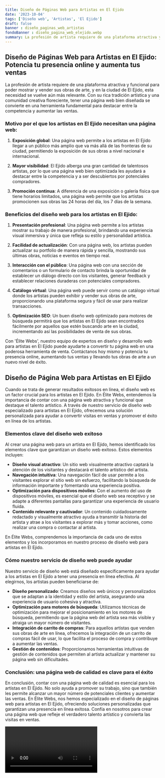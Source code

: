 ```yaml
---
title: Diseño de Páginas Web para Artistas en El Ejido
date: '2023-10-04'
tags: ['Diseño web', 'Artistas', 'El Ejido']
draft: false
banner : diseño_paginas_web_artistas
fondoBanner : diseño_pagina_web_elejido.webp
summary: La profesión de artista requiere de una plataforma atractiva y funcional para poder mostrar y vender sus obras de arte, y en la ciudad de El Ejido, esta necesidad se vuelve aún más relevante. Con su rica tradición artística y una comunidad creativa floreciente, tener una página web bien diseñada se convierte en una herramienta fundamental para destacar entre la competencia y aumentar las ventas.
---
```


## Diseño de Páginas Web para Artistas en El Ejido: Potencia tu presencia online y aumenta tus ventas

La profesión de artista requiere de una plataforma atractiva y funcional para poder mostrar y vender sus obras de arte, y en la ciudad de El Ejido, esta necesidad se vuelve aún más relevante. Con su rica tradición artística y una comunidad creativa floreciente, tener una página web bien diseñada se convierte en una herramienta fundamental para destacar entre la competencia y aumentar las ventas.

### Motivo por el que los artistas en El Ejido necesitan una página web:

1. **Exposición global**: Una página web permite a los artistas en El Ejido llegar a un público más amplio que va más allá de las fronteras de su ciudad, permitiendo la exposición de sus obras a nivel nacional e internacional.

2. **Mayor visibilidad**: El Ejido alberga una gran cantidad de talentosos artistas, por lo que una página web bien optimizada les ayudará a destacar entre la competencia y a ser descubiertos por potenciales compradores.

3. **Promoción continua**: A diferencia de una exposición o galería física que tiene horarios limitados, una página web permite que los artistas promocionen sus obras las 24 horas del día, los 7 días de la semana.

### Beneficios del diseño web para los artistas en El Ejido:

1. **Presentación profesional**: Una página web permite a los artistas mostrar su trabajo de manera profesional, brindando una experiencia visual inmersiva y única que refleja su estilo y personalidad artística.

2. **Facilidad de actualización**: Con una página web, los artistas pueden actualizar su portfolio de manera rápida y sencilla, mostrando sus últimas obras, noticias e eventos en tiempo real.

3. **Interacción con el público**: Una página web con una sección de comentarios o un formulario de contacto brinda la oportunidad de establecer un diálogo directo con los visitantes, generar feedback y establecer relaciones duraderas con potenciales compradores.

4. **Catálogo virtual**: Una página web puede servir como un catálogo virtual donde los artistas pueden exhibir y vender sus obras de arte, proporcionando una plataforma segura y fácil de usar para realizar transacciones.

5. **Optimización SEO**: Un buen diseño web optimizado para motores de búsqueda permitirá que los artistas en El Ejido sean encontrados fácilmente por aquellos que estén buscando arte en la ciudad, incrementando así las posibilidades de venta de sus obras.

Con 'Élite Webs', nuestro equipo de expertos en diseño y desarrollo web para artistas en El Ejido puede ayudarte a convertir tu página web en una poderosa herramienta de venta. Contáctanos hoy mismo y potencia tu presencia online, aumentando tus ventas y llevando tus obras de arte a un nuevo nivel de éxito.

<GifSeo />

<Cta />

## Diseño de Página Web para Artistas en El Ejido

Cuando se trata de generar resultados exitosos en línea, el diseño web es un factor crucial para los artistas en El Ejido. En Élite Webs, entendemos la importancia de contar con una página web atractiva y funcional que destaque el talento artístico. A través de nuestro servicio de diseño web especializado para artistas en El Ejido, ofrecemos una solución personalizada para ayudar a convertir visitas en ventas y promover el éxito en línea de los artistas.

### Elementos clave del diseño web exitoso

Al crear una página web para un artista en El Ejido, hemos identificado los elementos clave que garantizan un diseño web exitoso. Estos elementos incluyen:

- **Diseño visual atractivo**: Un sitio web visualmente atractivo captará la atención de los visitantes y destacará el talento artístico del artista.
- **Navegación intuitiva**: Una navegación fácil de usar permite a los visitantes explorar el sitio web sin esfuerzo, facilitando la búsqueda de información importante y fomentando una experiencia positiva.
- **Optimización para dispositivos móviles**: Con el aumento del uso de dispositivos móviles, es esencial que el diseño web sea receptivo y se adapte a diferentes pantallas para garantizar una experiencia de usuario fluida.
- **Contenido relevante y cautivador**: Un contenido cuidadosamente redactado y visualmente atractivo ayuda a transmitir la historia del artista y atrae a los visitantes a explorar más y tomar acciones, como realizar una compra o contactar al artista.

En Élite Webs, comprendemos la importancia de cada uno de estos elementos y los incorporamos en nuestro proceso de diseño web para artistas en El Ejido.

### Cómo nuestro servicio de diseño web puede ayudar

Nuestro servicio de diseño web está diseñado específicamente para ayudar a los artistas en El Ejido a tener una presencia en línea efectiva. Al elegirnos, los artistas pueden beneficiarse de:

- **Diseño personalizado**: Creamos diseños web únicos y personalizados que se adaptan a la identidad y estilo del artista, asegurando una experiencia de usuario cohesiva y atractiva.
- **Optimización para motores de búsqueda**: Utilizamos técnicas de optimización para mejorar el posicionamiento en los motores de búsqueda, permitiendo que la página web del artista sea más visible y atraiga un mayor número de visitantes.
- **Integración de carrito de compras**: Para aquellos artistas que venden sus obras de arte en línea, ofrecemos la integración de un carrito de compras fácil de usar, lo que facilita el proceso de compra y contribuye a aumentar las ventas.
- **Gestión de contenidos**: Proporcionamos herramientas intuitivas de gestión de contenidos que permiten al artista actualizar y mantener su página web sin dificultades.

### Conclusión: una página web de calidad es clave para el éxito

En conclusión, contar con una página web de calidad es esencial para los artistas en El Ejido. No solo ayuda a promover su trabajo, sino que también les permite alcanzar un mayor número de potenciales clientes y aumentar las ventas. En Élite Webs, nos hemos especializado en el diseño de páginas web para artistas en El Ejido, ofreciendo soluciones personalizadas que garantizan una presencia en línea exitosa. Confía en nosotros para crear una página web que refleje el verdadero talento artístico y convierta las visitas en ventas.

<Video />

<CtaBot job='Artistas' city='El Ejido'/>

<Gmaps query='El Ejido+españa+maps' />